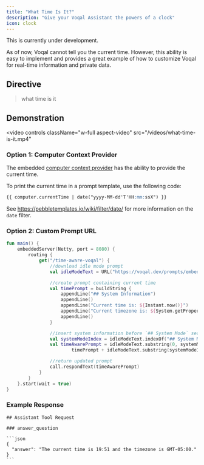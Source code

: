 ```yaml
---
title: "What Time Is It?"
description: "Give your Voqal Assistant the powers of a clock"
icon: clock
---
```


<Warning>This is currently under development.</Warning>

As of now, Voqal cannot tell you the current time. However, this ability is easy to implement and provides a great
example of how to customize Voqal for real-time information and private data.

## Directive

> what time is it

## Demonstration

<video
  controls
  className="w-full aspect-video"
  src="/videos/what-time-is-it.mp4"
></video>

### Option 1: Computer Context Provider

The embedded [computer context provider](/context/embedded/computer) has the ability to provide the current time.

To print the current time in a prompt template, use the following code:
```markdown
{{ computer.currentTime | date("yyyy-MM-dd'T'HH:mm:ssX") }}
```

See https://pebbletemplates.io/wiki/filter/date/ for more information on the `date` filter.

### Option 2: Custom Prompt URL

```kotlin
fun main() {
    embeddedServer(Netty, port = 8080) {
        routing {
            get("/time-aware-voqal") {
                //download idle mode prompt
                val idleModeText = URL("https://voqal.dev/prompts/embedded/voqal-idle-mode.md").readText()

                //create prompt containing current time
                val timePrompt = buildString {
                    appendLine("## System Information")
                    appendLine()
                    appendLine("Current time is: ${Instant.now()}")
                    appendLine("Current timezone is: ${System.getProperty("user.timezone")}")
                    appendLine()
                }

                //insert system information before `## System Mode` section
                val systemModeIndex = idleModeText.indexOf("## System Mode")
                val timeAwarePrompt = idleModeText.substring(0, systemModeIndex) +
                        timePrompt + idleModeText.substring(systemModeIndex)

                //return updated prompt
                call.respondText(timeAwarePrompt)
            }
        }
    }.start(wait = true)
}
```

### Example Response

````
## Assistant Tool Request

### answer_question

```json
{
  "answer": "The current time is 19:51 and the timezone is GMT-05:00."
}
```
````

